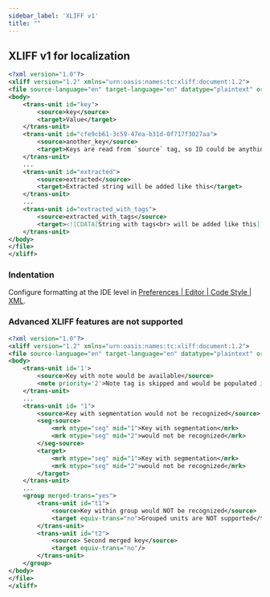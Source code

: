 ```yaml
---
sidebar_label: 'XLIFF v1'
title: ""
---
```



## XLIFF v1 for localization
```xml
<?xml version="1.0"?>
<xliff version="1.2" xmlns="urn:oasis:names:tc:xliff:document:1.2">
<file source-language="en" target-language="en" datatype="plaintext" original="file.ext">
<body>
    <trans-unit id="key">
        <source>key</source>
        <target>Value</target>
    </trans-unit>
    <trans-unit id="cfe9cb61-3c59-47ea-b31d-0f717f3027aa">
        <source>another_key</source>
        <target>Keys are read from `source` tag, so ID could be anything.</target>
    </trans-unit>
    ...
    <trans-unit id="extracted">
        <source>extracted</source>
        <target>Extracted string will be added like this</target>
    </trans-unit>
    ...
    <trans-unit id="extracted_with_tags">
        <source>extracted_with_tags</source>
        <target><![CDATA[String with tags<br> will be added like this]]></target>
    </trans-unit>
</body>
</file>
</xliff>
```

### Indentation
Configure formatting at the IDE level in [Preferences | Editor | Code Style | XML](phpstorm://settings?name=Editor--Code+Style--XML).

### Advanced XLIFF features are not supported
<UnsupportedFormats/>

```xml
<?xml version="1.0"?>
<xliff version="1.2" xmlns="urn:oasis:names:tc:xliff:document:1.2">
<file source-language="en" target-language="en" datatype="plaintext" original="file.ext">
<body>
    <trans-unit id='1'>
        <source>Key with note would be available</source>
        <note priority='2'>Note tag is skipped and would be populated in any way</note>
    </trans-unit>
    ...
    <trans-unit id= "1">
        <source>Key with segmentation would not be recognized</source>
        <seg-source>
            <mrk mtype="seg" mid="1">Key with segmentation</mrk>
            <mrk mtype="seg" mid="2">would not be recognized</mrk>
        </seg-source>
        <target>
            <mrk mtype="seg" mid="1">Key with segmentation</mrk>
            <mrk mtype="seg" mid="2">would not be recognized</mrk>
        </target>
    </trans-unit>
    ...
    <group merged-trans="yes">
        <trans-unit id="t1">
            <source>Key within group would NOT be recognized</source>
            <target equiv-trans="no">Grouped units are NOT supported</target>
        </trans-unit>
        <trans-unit id="t2">
            <source> Second merged key</source>
            <target equiv-trans="no"/>
        </trans-unit>
    </group>
</body>
</file>
</xliff>
```